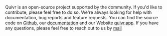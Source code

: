 Quivr is an open-source project supported by the community. If you'd like to contribute, please feel free to do so. We're always looking for help with documentation, bug reports and feature requests.
You can find the source code on [Github](https://github.com/QuivrHQ/quivr), our [documentation](https://docs.quivr.app) and our Website [quivr.app](https://quivr.app). If you have any questions, please feel free to reach out to us by [mail](https://quivr.app/contact)
